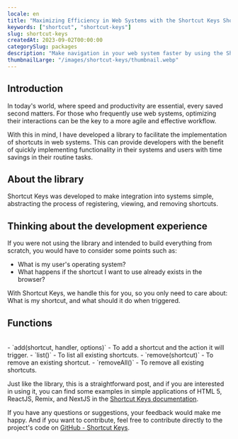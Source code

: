 ```yaml
---
locale: en
title: "Maximizing Efficiency in Web Systems with the Shortcut Keys Shortcut Library"
keywords: ["shortcut", "shortcut-keys"]
slug: shortcut-keys
createdAt: 2023-09-02T00:00:00
categorySlug: packages
description: "Make navigation in your web system faster by using the Shortcut Keys shortcut library."
thumbnailLarge: "/images/shortcut-keys/thumbnail.webp"
---
```


## Introduction

In today's world, where speed and productivity are essential, every saved second matters. For those who frequently use web systems, optimizing their interactions can be the key to a more agile and effective workflow.

With this in mind, I have developed a library to facilitate the implementation of shortcuts in web systems. This can provide developers with the benefit of quickly implementing functionality in their systems and users with time savings in their routine tasks.

## About the library

Shortcut Keys was developed to make integration into systems simple, abstracting the process of registering, viewing, and removing shortcuts.

## Thinking about the development experience

If you were not using the library and intended to build everything from scratch, you would have to consider some points such as:

- What is my user's operating system?
- What happens if the shortcut I want to use already exists in the browser?

With Shortcut Keys, we handle this for you, so you only need to care about: What is my shortcut, and what should it do when triggered.


## Functions
<br />
- `add(shortcut, handler, options)` - To add a shortcut and the action it will trigger.
- `list()` - To list all existing shortcuts.
- `remove(shortcut)` - To remove an existing shortcut.
- `removeAll()` - To remove all existing shortcuts.

Just like the library, this is a straightforward post, and if you are interested in using it, you can find some examples in simple applications of HTML 5, ReactJS, Remix, and NextJS in the [Shortcut Keys documentation](https://shortcut-keys.vercel.app/).

If you have any questions or suggestions, your feedback would make me happy. And if you want to contribute, feel free to contribute directly to the project's code on [GitHub - Shortcut Keys](https://github.com/leoavelino7/shortcut-keys).